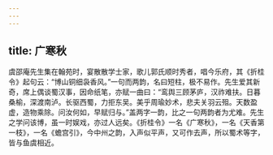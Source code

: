 ```yaml
---
---
---
```

title: 广寒秋
---




虞邵庵先生集在翰苑时，宴散散学士家，歌儿郭氏顺时秀者，唱今乐府，其《折桂令》起句云：“博山铜细袅香风。”一句而两韵，名曰短柱，极不易作。先生爱其新奇，席上偶谈蜀汉事，因命纸笔，亦赋一曲曰：“鸾舆三顾茅庐，汉祚难扶。日暮桑榆，深渡南泸。长驱西蜀，力拒东吴。美乎周瑜妙术，悲夫关羽云殂。天数盈虚，造物乘除。问汝何如，早赋归与。”盖两字一韵，比之一句两韵者为尤难。先生之学问该博，虽一时娱戏，亦过人远矣。《折桂令》一名《广寒秋》，一名《天香第一枝》，一名《蟾宫引》，今中州之韵，入声似平声，又可作去声，所以蜀术等字，皆与鱼虞相近。